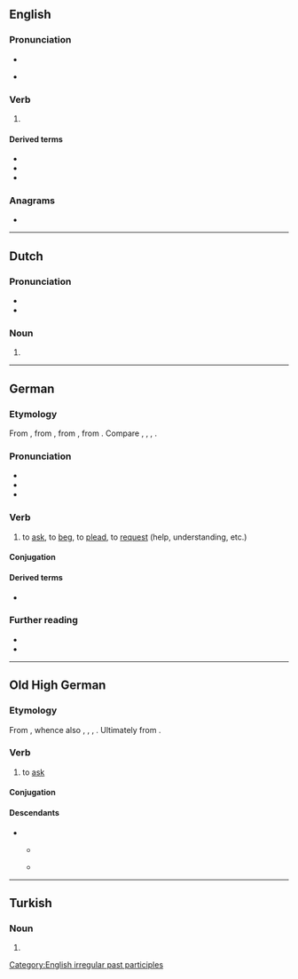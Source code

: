 {{also|Bitten}}
==English==

===Pronunciation===
* {{IPA|en|/ˈbɪtən/|/ˈbɪtn̩/}}
* {{audio|en|LL-Q1860 (eng)-Vealhurl-bitten.wav|Audio (RP)}}
*: {{rhymes|en|ɪtən}}

===Verb===
{{head|en|verb form}}

# {{inflection of|en|bite||past|part}}
#: {{ux|en|My dog has never '''bitten''' anyone before.}}

====Derived terms====
* {{l|en|bittenness}}
* {{l|en|once bitten, twice shy}}
* {{l|en|unbitten}}

===Anagrams===
* {{anagrams|en|a=beintt|BITNET|Bettin|bettin'}}

[[Category:English irregular past participles]]

----

==Dutch==

===Pronunciation===
* {{audio|nl|Nl-bitten.ogg|Audio}}
* {{rhymes|nl|ɪtən}}

===Noun===
{{head|nl|noun plural form}}

# {{nl-noun form of|pl|bit}}

----

==German==

===Etymology===
{{root|de|ine-pro|*gʷʰedʰ-}}
From {{inh|de|gmh|}}, from {{inh|de|goh|bitten}}, from {{inh|de|gem-pro|*bidjaną}}, from {{der|de|ine-pro|*gʷʰedʰ-}}. Compare {{cog|nds|bidden}}, {{cog|nl|bidden}}, {{cog|en|bid}}, {{cog|da|bede}}.

===Pronunciation===
* {{IPA|de|/ˈbɪtn̩/|/ˈbɪtən/}}
* {{audio|de|De-bitten.ogg|audio}}
* {{audio|de|De-at-bitten.ogg|audio (Austria)}}

===Verb===
{{de-verb-strong|class=5|bittet|bat|gebeten|past subjunctive=bäte}}

# {{lb|de|transitive|intransitive|''[''{{m|de|um|tr=for}}'']''}} to [[ask]], to [[beg]], to [[plead]], to [[request]] (help, understanding, etc.)
#: {{ux|de|Wir lieben euch–Entschuldigt–Wir '''bitten''' um Verzeihung–Vielen Dank|We love you, we're sorry, please forgive us, much thanks.}}

====Conjugation====
{{de-conj-strong|bitt|bat|gebeten|h|e||bät|a}}

====Derived terms====
* {{l|de|abbitten}}

===Further reading===
* {{R:Duden}}
* {{R:DWDS}}

----

==Old High German==

===Etymology===
{{root|goh|ine-pro|*gʷʰedʰ-}}
From {{inh|goh|gem-pro|*bidjaną}}, whence also {{cog|osx|biddian}}, {{cog|ang|biddan}}, {{cog|non|biðja}}, {{cog|got|𐌱𐌹𐌳𐌾𐌰𐌽}}. Ultimately from {{der|goh|ine-pro|*gʷʰedʰ-}}.

===Verb===
{{goh-verb}}

# to [[ask]]

====Conjugation====
{{goh-conj-st|class=5|bitt|bat|bāt|bët|impr=bitti}}

====Descendants====
* {{desc|gmh|bitten}}
** {{desc|bar|-}}
**: {{desc|cim|pittan}}
**: {{desc|mhn|pitten}}
** {{desc|de|bitten}}

----

==Turkish==

===Noun===
{{head|tr|noun form}}

# {{inflection of|tr|bit||abl|s}}